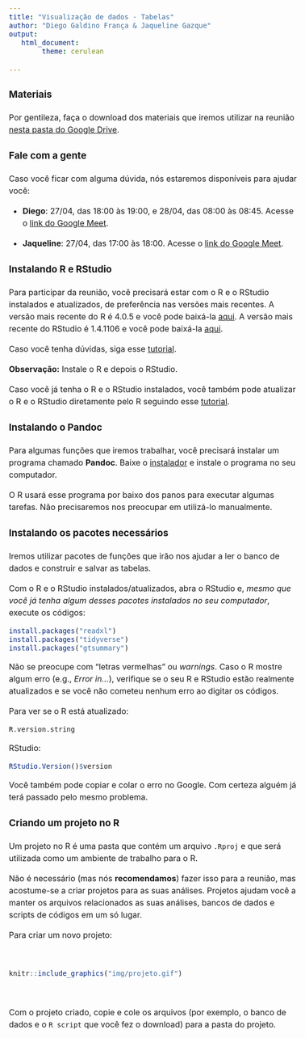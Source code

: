 ```yaml
---
title: "Visualização de dados - Tabelas"
author: "Diego Galdino França & Jaqueline Gazque"
output:
   html_document:
        theme: cerulean

---
```



<style type="text/css">
  body {
  font-size: 16px;
  line-height: 1.5;
}
</style>

### Materiais

Por gentileza, faça o download dos materiais que iremos utilizar na reunião [nesta pasta do Google Drive](https://drive.google.com/drive/folders/1SoCJZnfuPr8ERFmSVWO9Te_Les12ztX8?usp=sharing).

### Fale com a gente

Caso você ficar com alguma dúvida, nós estaremos disponíveis para ajudar você:

- **Diego**: 27/04, das 18:00 às 19:00, e 28/04, das 08:00 às 08:45. Acesse o [link do Google Meet](https://meet.google.com/cgj-armd-xtw).

- **Jaqueline**: 27/04,  das 17:00 às 18:00. Acesse o [link do Google Meet](https://meet.google.com/vjx-dkqi-yfz).

### Instalando R e RStudio

Para participar da reunião, você precisará estar com o R e o RStudio instalados e atualizados, de preferência nas versões mais recentes. A versão mais recente do R é 4.0.5 e você pode baixá-la [aqui](https://cran-r.c3sl.ufpr.br/). A versão mais recente do RStudio é 1.4.1106 e você pode baixá-la [aqui](https://www.rstudio.com/products/rstudio/download/#download).

Caso você tenha dúvidas, siga esse [tutorial](https://www.youtube.com/watch?v=6iZj3k9EBc4).

**Observação:** Instale o R e depois o RStudio.

Caso você já tenha o R e o RStudio instalados, você também pode atualizar o R e o RStudio diretamente pelo R seguindo esse [tutorial](https://uvastatlab.github.io/phdplus/installR.html).


### Instalando o Pandoc

Para algumas funções que iremos trabalhar, você precisará instalar um programa chamado **Pandoc**. Baixe o [instalador](https://pandoc.org/installing.html) e instale o programa no seu computador.

O R usará esse programa por baixo dos panos para executar algumas tarefas. Não precisaremos nos preocupar em utilizá-lo manualmente.


### Instalando os pacotes necessários

Iremos utilizar pacotes de funções que irão nos ajudar a ler o banco de dados e  construir e salvar as tabelas.

Com o R e o RStudio instalados/atualizados, abra o RStudio e, *mesmo que você já tenha algum desses pacotes instalados no seu computador*, execute os códigos:


```r
install.packages("readxl")
install.packages("tidyverse")
install.packages("gtsummary")
```


Não se preocupe com "letras vermelhas" ou *warnings*. Caso o R mostre algum erro (e.g., *Error in...*), verifique se o seu R e RStudio estão realmente atualizados e se você não cometeu nenhum erro ao digitar os códigos.

Para ver se o R está atualizado:

```r
R.version.string
```

RStudio:

```r
RStudio.Version()$version
```


Você também pode copiar e colar o erro no Google. Com certeza alguém já terá passado pelo mesmo problema.





### Criando um projeto no R

Um projeto no R é uma pasta que contém um arquivo `.Rproj` e que será utilizada como um ambiente de trabalho para o R.

Não é necessário (mas nós **recomendamos**) fazer isso para a reunião, mas acostume-se a criar projetos para as suas análises. Projetos ajudam você a manter os arquivos relacionados as suas análises, bancos de dados e scripts de códigos em um só lugar.

Para criar um novo projeto:

<br>

```r
knitr::include_graphics("img/projeto.gif")
```

<br>

Com o projeto criado, copie e cole os arquivos (por exemplo, o banco de dados e o `R script` que você fez o download) para a pasta do projeto.

<br><br>

